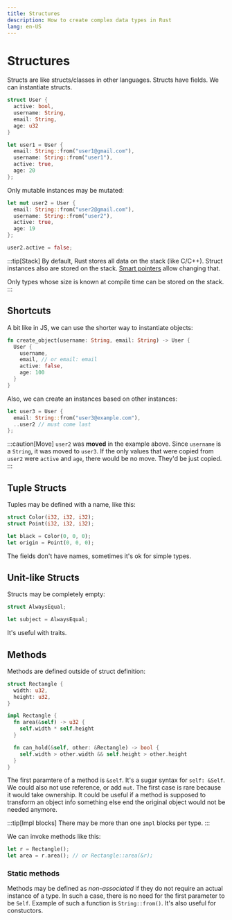 ```yaml
---
title: Structures
description: How to create complex data types in Rust
lang: en-US
---
```


# Structures

Structs are like structs/classes in other languages. Structs have fields.
We can instantiate structs.

```rust
struct User {
  active: bool,
  username: String,
  email: String,
  age: u32
}

let user1 = User {
  email: String::from("user1@gmail.com"),
  username: String::from("user1"),
  active: true,
  age: 20
};
```

Only mutable instances may be mutated:

```rust
let mut user2 = User {
  email: String::from("user2@gmail.com"),
  username: String::from("user2"),
  active: true,
  age: 19
};

user2.active = false;
```

:::tip[Stack]
By default, Rust stores all data on the stack (like C/C++). Struct instances
also are stored on the stack. [Smart pointers](./smart-pointers) allow
changing that.

Only types whose size is known at compile time can be stored on the stack.
:::

## Shortcuts

A bit like in JS, we can use the shorter way to instantiate objects:

```rust
fn create_object(username: String, email: String) -> User {
  User {
    username,
    email, // or email: email
    active: false,
    age: 100
  }
}
```

Also, we can create an instances based on other instances:

```rust
let user3 = User {
  email: String::from("user3@example.com"),
  ..user2 // must come last
};
```

:::caution[Move]
`user2` was **moved** in the example above. Since `username` is a `String`, it
was moved to `user3`. If the only values that were copied from `user2` were
`active` and `age`, there would be no move. They'd be just copied.
:::

## Tuple Structs

Tuples may be defined with a name, like this:

```rust
struct Color(i32, i32, i32);
struct Point(i32, i32, i32);

let black = Color(0, 0, 0);
let origin = Point(0, 0, 0);
```

The fields don't have names, sometimes it's ok for simple types.

## Unit-like Structs

Structs may be completely empty:

```rust
struct AlwaysEqual;

let subject = AlwaysEqual;
```

It's useful with traits.

## Methods

Methods are defined outside of struct definition:

```rust
struct Rectangle {
  width: u32,
  height: u32,
}

impl Rectangle {
  fn area(&self) -> u32 {
    self.width * self.height
  }

  fn can_hold(&self, other: &Rectangle) -> bool {
    self.width > other.width && self.height > other.height
  }
}
```

The first paramtere of a method is `&self`. It's a sugar syntax for `self:
&Self`. We could also not use reference, or add `mut`. The first case is rare
because it would take ownership. It could be useful if a method is supposed to
transform an object info something else end the original object would not be
needed anymore.

:::tip[Impl blocks]
There may be more than one `impl` blocks per type.
:::

We can invoke methods like this:

```rust
let r = Rectangle();
let area = r.area(); // or Rectangle::area(&r); 
```

### Static methods

Methods may be defined as *non-associated* if they do not require an actual
instance of a type. In such a case, there is no need for the first parameter to
be `Self`. Example of such a function is `String::from()`. It's also useful for
constuctors.